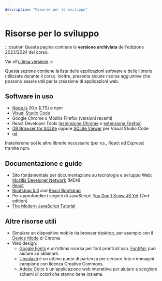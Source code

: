```yaml
---
description: "Risorse per lo sviluppo"
---
```


# Risorse per lo sviluppo

:::caution
Questa pagina contiene la __versione archiviata__ dell'edizione 2023/2024 del corso.

Vai all'[ultima versione](/teaching/01udf-aw1)
:::

Questa sezione contiene la lista delle applicazioni software e delle librerie utilizzate durante il corso. Inoltre, presenta alcune risorse aggiuntive che possono essere utili per la creazione di applicazioni web.

## Software in uso

- [Node.js](https://nodejs.org/en/) 20.x (LTS) e npm
- [Visual Studio Code](https://code.visualstudio.com/)
- Google Chrome o Mozilla Firefox (versioni recenti)
- React Developer Tools ([estensione Chrome](https://chrome.google.com/webstore/detail/react-developer-tools/fmkadmapgofadopljbjfkapdkoienihi?hl=en) o [estensione Firefox](https://addons.mozilla.org/en-US/firefox/addon/react-devtools/))
- [DB Browser for SQLite](https://sqlitebrowser.org/) oppure [SQLite Viewer](https://marketplace.visualstudio.com/items?itemName=qwtel.sqlite-viewer) per Visual Studio Code
- [git](https://git-scm.com/)

Installeremo poi le altre librerie necessarie (per es., React ed Express) tramite npm.

## Documentazione e guide

- Sito fondamentale per documentazione su tecnologie e sviluppo Web: [Mozilla Developer Network](https://developer.mozilla.org/) (MDN)
- [React](https://react.dev)
- [Bootstrap 5.3](https://getbootstrap.com/docs/5.3/getting-started/introduction/) and [React Bootstrap](https://react-bootstrap.github.io/)
- Per approfondire i segreti di JavaScript: [You Don't Know JS Yet](https://github.com/getify/You-Dont-Know-JS) (2nd edition)
- [The Modern JavaScript Tutorial](https://javascript.info/)

## Altre risorse utili

- Simulare un dispositivo mobile da browser desktop, per esempio con il [Device Mode](https://developer.chrome.com/docs/devtools/device-mode) di Chrome
- Web design:
  - [Google Fonts](https://fonts.google.com/) è un'ottima risorsa per font pronti all'uso. [FontPair](https://fontpair.co/) può aiutare ad abbinarli.
  - [Unsplash](https://unsplash.com/) è un ottimo punto di partenza per cercare foto e immagini campione con licenza Creative Commons.
  - [Adobe Color](https://color.adobe.com/) è un'applicazione web interattiva per aiutare a scegliere schemi di colori che stanno bene insieme.
